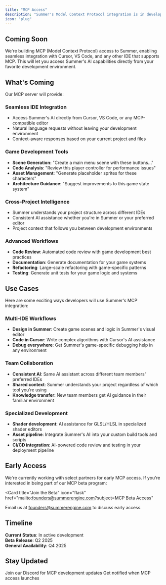 ```yaml
---
title: "MCP Access"
description: "Summer's Model Context Protocol integration is in development"
icon: "plug"
---
```


## Coming Soon

We're building MCP (Model Context Protocol) access to Summer, enabling seamless integration with Cursor, VS Code, and any other IDE that supports MCP. This will let you access Summer's AI capabilities directly from your favorite development environment.

## What's Coming

Our MCP server will provide:

### Seamless IDE Integration
- Access Summer's AI directly from Cursor, VS Code, or any MCP-compatible editor
- Natural language requests without leaving your development environment
- Context-aware responses based on your current project and files

### Game Development Tools
- **Scene Generation**: "Create a main menu scene with these buttons..."
- **Code Analysis**: "Review this player controller for performance issues"
- **Asset Management**: "Generate placeholder sprites for these characters"
- **Architecture Guidance**: "Suggest improvements to this game state system"

### Cross-Project Intelligence
- Summer understands your project structure across different IDEs
- Consistent AI assistance whether you're in Summer or your preferred editor
- Project context that follows you between development environments

### Advanced Workflows
- **Code Review**: Automated code review with game development best practices
- **Documentation**: Generate documentation for your game systems
- **Refactoring**: Large-scale refactoring with game-specific patterns
- **Testing**: Generate unit tests for your game logic and systems

## Use Cases

Here are some exciting ways developers will use Summer's MCP integration:

### Multi-IDE Workflows
- **Design in Summer**: Create game scenes and logic in Summer's visual editor
- **Code in Cursor**: Write complex algorithms with Cursor's AI assistance
- **Debug everywhere**: Get Summer's game-specific debugging help in any environment

### Team Collaboration
- **Consistent AI**: Same AI assistant across different team members' preferred IDEs
- **Shared context**: Summer understands your project regardless of which tool you're using
- **Knowledge transfer**: New team members get AI guidance in their familiar environment

### Specialized Development
- **Shader development**: AI assistance for GLSL/HLSL in specialized shader editors
- **Asset pipeline**: Integrate Summer's AI into your custom build tools and scripts
- **CI/CD integration**: AI-powered code review and testing in your deployment pipeline

## Early Access

We're currently working with select partners for early MCP access. If you're interested in being part of our MCP beta program:

<Card
  title="Join the Beta"
  icon="flask"
  href="mailto:founders@summerengine.com?subject=MCP Beta Access"
>
  Email us at founders@summerengine.com to discuss early access
</Card>

## Timeline

**Current Status**: In active development  
**Beta Release**: Q2 2025  
**General Availability**: Q4 2025  

## Stay Updated

<CardGroup cols={2}>
  <Card
    title="Discord Community"
    icon="discord"
    href="https://discord.gg/yUpgtxnZky"
  >
    Join our Discord for MCP development updates
  </Card>
  <Card
    title="Email Updates"
    icon="envelope"
    href="mailto:founders@summerengine.com?subject=MCP Updates"
  >
    Get notified when MCP access launches
  </Card>
</CardGroup>
